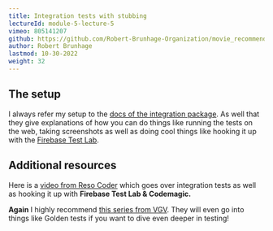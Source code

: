 ```yaml
---
title: Integration tests with stubbing
lectureId: module-5-lecture-5
vimeo: 805141207
github: https://github.com/Robert-Brunhage-Organization/movie_recommendation_app_course/commits/main
author: Robert Brunhage
lastmod: 10-30-2022
weight: 32
---
```


## The setup

I always refer my setup to the [docs of the integration package](https://github.com/flutter/flutter/tree/master/packages/integration_test). As well that they give explanations of how you can do things like running the tests on the web, taking screenshots as well as doing cool things like hooking it up with the [Firebase Test Lab](https://firebase.google.com/docs/test-lab/?gclid=EAIaIQobChMIs5qVwqW25QIV8iCtBh3DrwyUEAAYASAAEgLFU_D_BwE).

  

## Additional resources

Here is a [video from Reso Coder](https://www.youtube.com/watch?v=izajHHFSa8o) which goes over integration tests as well as hooking it up with **Firebase Test Lab & Codemagic.**

  

**Again** I highly recommend [this series from VGV](https://www.youtube.com/watch?v=M_eZg-X789w). They will even go into things like Golden tests if you want to dive even deeper in testing!
